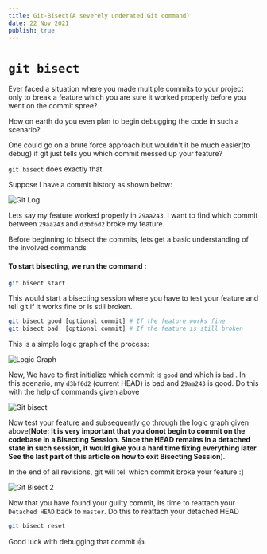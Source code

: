 ```yaml
---
title: Git-Bisect(A severely underated Git command)
date: 22 Nov 2021
publish: true
---
```


# `git bisect`

Ever faced a situation where you made multiple commits to your project only to break a feature which you are sure it worked properly before you went on the commit spree?

How on earth do you even plan to begin debugging the code in such a scenario?

One could go on a brute force approach but wouldn't it be much easier(to debug) if git just tells you which commit messed up your feature?

`git bisect` does exactly that.

Suppose I have a commit history as shown below:

![Git Log](/post-001/img.d/1.png)

Lets say my feature worked properly in `29aa243`. I want to find which commit between `29aa243` and `d3bf6d2` broke my feature.

Before beginning to bisect the commits, lets get a basic understanding of the involved commands

#### To start bisecting, we run the command :

```sh
git bisect start
```

This would start a bisecting session where you have to test your feature and tell git if it works fine or is still broken.

```sh
git bisect good [optional commit] # If the feature works fine
git bisect bad  [optional commit] # If the feature is still broken
```

This is a simple logic graph of the process:

![Logic Graph](/post-001/img.d/2.png)

Now, We have to first initialize which commit is `good` and which is `bad` . In this scenario, my `d3bf6d2` (current HEAD) is bad and `29aa243` is good. Do this with the help of commands given above

![Git bisect](/post-001/img.d/3.png)

Now test your feature and subsequently go through the logic graph given above(**Note: It is very important that you donot begin to commit on the codebase in a Bisecting Session. Since the HEAD remains in a detached state in such session, it would give you a hard time fixing everything later. See the last part of this article on how to exit Bisecting Session**).

In the end of all revisions, git will tell which commit broke your feature :]

![Git Bisect 2](/post-001/img.d/4.png)

Now that you have found your guilty commit, its time to reattach your `Detached HEAD` back to `master`. Do this to reattach your detached HEAD

```bash
git bisect reset
```

Good luck with debugging that commit 👍.
